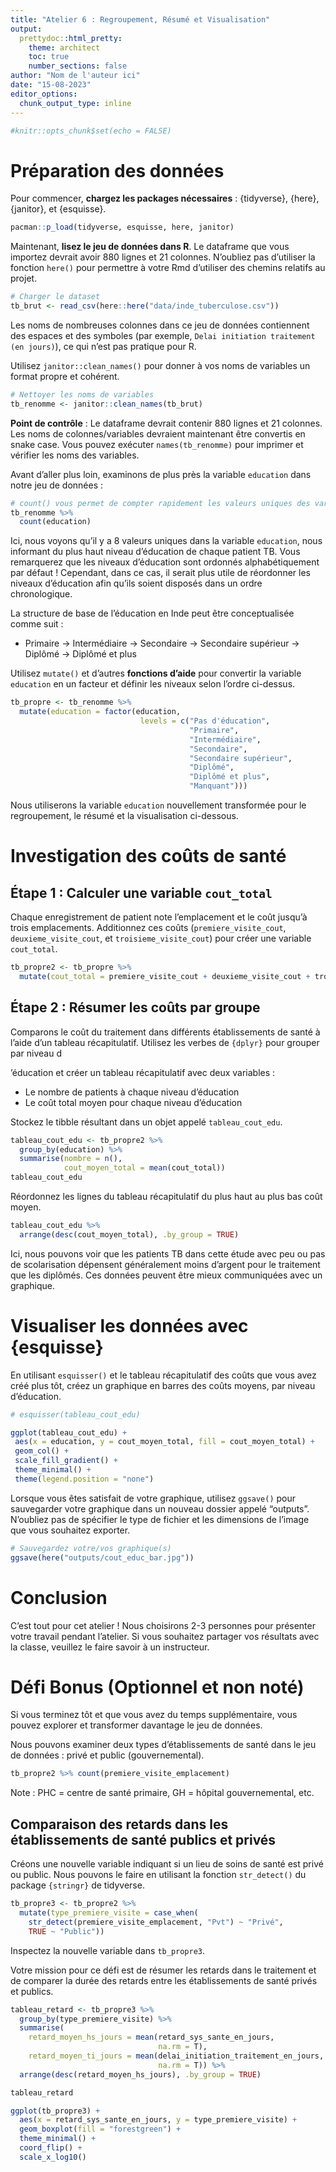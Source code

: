 ```yaml
---
title: "Atelier 6 : Regroupement, Résumé et Visualisation"
output:
  prettydoc::html_pretty:
    theme: architect
    toc: true
    number_sections: false
author: "Nom de l'auteur ici"
date: "15-08-2023"
editor_options: 
  chunk_output_type: inline
---
```


```r
#knitr::opts_chunk$set(echo = FALSE)
```

# Préparation des données

Pour commencer, **chargez les packages nécessaires** : {tidyverse}, {here}, {janitor}, et {esquisse}.

```r
pacman::p_load(tidyverse, esquisse, here, janitor)
```

Maintenant, **lisez le jeu de données dans R**. Le dataframe que vous importez devrait avoir 880 lignes et 21 colonnes. N'oubliez pas d'utiliser la fonction `here()` pour permettre à votre Rmd d'utiliser des chemins relatifs au projet.

```r
# Charger le dataset
tb_brut <- read_csv(here::here("data/inde_tuberculose.csv"))
```

Les noms de nombreuses colonnes dans ce jeu de données contiennent des espaces et des symboles (par exemple, `Delai initiation traitement (en jours)`), ce qui n'est pas pratique pour R.

Utilisez `janitor::clean_names()` pour donner à vos noms de variables un format propre et cohérent.

```r
# Nettoyer les noms de variables
tb_renomme <- janitor::clean_names(tb_brut)
```

**Point de contrôle** : Le dataframe devrait contenir 880 lignes et 21 colonnes. Les noms de colonnes/variables devraient maintenant être convertis en snake case. Vous pouvez exécuter `names(tb_renomme)` pour imprimer et vérifier les noms des variables.

Avant d'aller plus loin, examinons de plus près la variable `education` dans notre jeu de données :

```r
# count() vous permet de compter rapidement les valeurs uniques des variables
tb_renomme %>% 
  count(education)
```

Ici, nous voyons qu'il y a 8 valeurs uniques dans la variable `education`, nous informant du plus haut niveau d'éducation de chaque patient TB. Vous remarquerez que les niveaux d'éducation sont ordonnés alphabétiquement par défaut ! Cependant, dans ce cas, il serait plus utile de réordonner les niveaux d'éducation afin qu'ils soient disposés dans un ordre chronologique.

La structure de base de l'éducation en Inde peut être conceptualisée comme suit :

-   Primaire -> Intermédiaire -> Secondaire -> Secondaire supérieur -> Diplômé -> Diplômé et plus

Utilisez `mutate()` et d'autres **fonctions d'aide** pour convertir la variable `education` en un facteur et définir les niveaux selon l'ordre ci-dessus.

```r
tb_propre <- tb_renomme %>% 
  mutate(education = factor(education, 
                             levels = c("Pas d'éducation",
                                        "Primaire",
                                        "Intermédiaire",
                                        "Secondaire",
                                        "Secondaire supérieur",
                                        "Diplômé",
                                        "Diplômé et plus",
                                        "Manquant")))
```

Nous utiliserons la variable `education` nouvellement transformée pour le regroupement, le résumé et la visualisation ci-dessous.

# Investigation des coûts de santé

## Étape 1 : Calculer une variable `cout_total`

Chaque enregistrement de patient note l'emplacement et le coût jusqu'à trois emplacements. Additionnez ces coûts (`premiere_visite_cout`, `deuxieme_visite_cout`, et `troisieme_visite_cout`) pour créer une variable `cout_total`.

```r
tb_propre2 <- tb_propre %>% 
  mutate(cout_total = premiere_visite_cout + deuxieme_visite_cout + troisieme_visite_cout)
```

## Étape 2 : Résumer les coûts par groupe

Comparons le coût du traitement dans différents établissements de santé à l'aide d'un tableau récapitulatif. Utilisez les verbes de `{dplyr}` pour grouper par niveau d

'éducation et créer un tableau récapitulatif avec deux variables :

- Le nombre de patients à chaque niveau d'éducation
- Le coût total moyen pour chaque niveau d'éducation

Stockez le tibble résultant dans un objet appelé `tableau_cout_edu`.

```r
tableau_cout_edu <- tb_propre2 %>% 
  group_by(education) %>% 
  summarise(nombre = n(),
            cout_moyen_total = mean(cout_total))
tableau_cout_edu
```

Réordonnez les lignes du tableau récapitulatif du plus haut au plus bas coût moyen.

```r
tableau_cout_edu %>% 
  arrange(desc(cout_moyen_total), .by_group = TRUE)
```

Ici, nous pouvons voir que les patients TB dans cette étude avec peu ou pas de scolarisation dépensent généralement moins d'argent pour le traitement que les diplômés. Ces données peuvent être mieux communiquées avec un graphique.

# Visualiser les données avec {esquisse}

En utilisant `esquisser()` et le tableau récapitulatif des coûts que vous avez créé plus tôt, créez un graphique en barres des coûts moyens, par niveau d'éducation.

```r
# esquisser(tableau_cout_edu)

ggplot(tableau_cout_edu) +
 aes(x = education, y = cout_moyen_total, fill = cout_moyen_total) +
 geom_col() +
 scale_fill_gradient() +
 theme_minimal() +
 theme(legend.position = "none")
```

Lorsque vous êtes satisfait de votre graphique, utilisez `ggsave()` pour sauvegarder votre graphique dans un nouveau dossier appelé "outputs". N'oubliez pas de spécifier le type de fichier et les dimensions de l'image que vous souhaitez exporter.

```r
# Sauvegardez votre/vos graphique(s)
ggsave(here("outputs/cout_educ_bar.jpg"))
```

# Conclusion

C'est tout pour cet atelier ! Nous choisirons 2-3 personnes pour présenter votre travail pendant l'atelier. Si vous souhaitez partager vos résultats avec la classe, veuillez le faire savoir à un instructeur.

# Défi Bonus (Optionnel et non noté)

Si vous terminez tôt et que vous avez du temps supplémentaire, vous pouvez explorer et transformer davantage le jeu de données.

Nous pouvons examiner deux types d'établissements de santé dans le jeu de données : privé et public (gouvernemental).

```r
tb_propre2 %>% count(premiere_visite_emplacement)
```

Note : PHC = centre de santé primaire, GH = hôpital gouvernemental, etc.

## Comparaison des retards dans les établissements de santé publics et privés

Créons une nouvelle variable indiquant si un lieu de soins de santé est privé ou public. Nous pouvons le faire en utilisant la fonction `str_detect()` du package `{stringr}` de tidyverse.

```r
tb_propre3 <- tb_propre2 %>% 
  mutate(type_premiere_visite = case_when(
    str_detect(premiere_visite_emplacement, "Pvt") ~ "Privé",
    TRUE ~ "Public"))
```

Inspectez la nouvelle variable dans `tb_propre3`.

Votre mission pour ce défi est de résumer les retards dans le traitement et de comparer la durée des retards entre les établissements de santé privés et publics.

```r
tableau_retard <- tb_propre3 %>% 
  group_by(type_premiere_visite) %>% 
  summarise(
    retard_moyen_hs_jours = mean(retard_sys_sante_en_jours, 
                                 na.rm = T),
    retard_moyen_ti_jours = mean(delai_initiation_traitement_en_jours, 
                                 na.rm = T)) %>% 
  arrange(desc(retard_moyen_hs_jours), .by_group = TRUE)

tableau_retard
```

```r
ggplot(tb_propre3) +
  aes(x = retard_sys_sante_en_jours, y = type_premiere_visite) +
  geom_boxplot(fill = "forestgreen") +
  theme_minimal() +
  coord_flip() +
  scale_x_log10()
```
